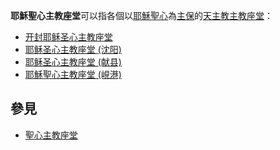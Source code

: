 '''耶穌聖心主教座堂'''可以指各個以[[耶穌聖心|耶穌聖心]]為[[主保|主保]]的[[天主教|天主教]][[主教座堂|主教座堂]]：
* [[开封耶稣圣心主教座堂|开封耶稣圣心主教座堂]]
* [[耶稣圣心主教座堂_(沈阳)|耶稣圣心主教座堂 (沈阳)]]
* [[耶稣圣心主教座堂_(献县)|耶稣圣心主教座堂 (献县)]]
* [[耶穌聖心主教座堂_(峴港)|耶穌聖心主教座堂 (峴港)]]

==參見==
* [[聖心主教座堂|聖心主教座堂]]

{{disambig|Cat=教堂消歧義}}